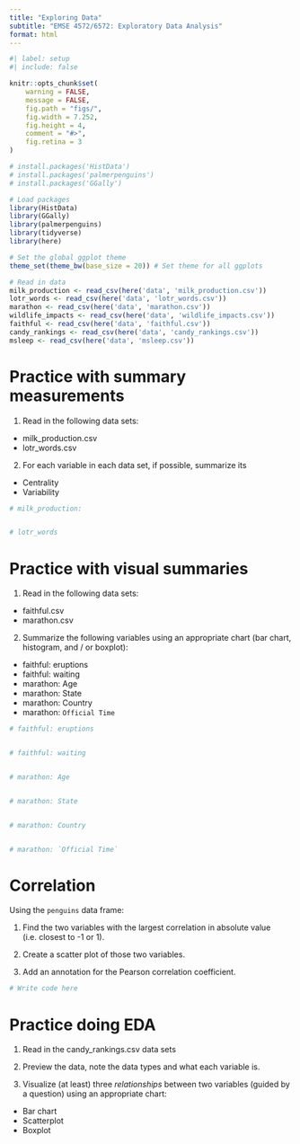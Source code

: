 ```yaml
---
title: "Exploring Data"
subtitle: "EMSE 4572/6572: Exploratory Data Analysis"
format: html
---
```


```r
#| label: setup
#| include: false

knitr::opts_chunk$set(
    warning = FALSE,
    message = FALSE,
    fig.path = "figs/",
    fig.width = 7.252,
    fig.height = 4,
    comment = "#>",
    fig.retina = 3
)

# install.packages('HistData')
# install.packages('palmerpenguins')
# install.packages('GGally')

# Load packages
library(HistData)
library(GGally)
library(palmerpenguins)
library(tidyverse)
library(here)

# Set the global ggplot theme
theme_set(theme_bw(base_size = 20)) # Set theme for all ggplots

# Read in data
milk_production <- read_csv(here('data', 'milk_production.csv'))
lotr_words <- read_csv(here('data', 'lotr_words.csv'))
marathon <- read_csv(here('data', 'marathon.csv'))
wildlife_impacts <- read_csv(here('data', 'wildlife_impacts.csv'))
faithful <- read_csv(here('data', 'faithful.csv'))
candy_rankings <- read_csv(here('data', 'candy_rankings.csv'))
msleep <- read_csv(here('data', 'msleep.csv'))
```



# Practice with summary measurements

1) Read in the following data sets:

- milk_production.csv
- lotr_words.csv

 2) For each variable in each data set, if possible, summarize its

- Centrality
- Variability

```r
# milk_production:


# lotr_words

```



# Practice with visual summaries

1) Read in the following data sets:

- faithful.csv
- marathon.csv

2) Summarize the following variables using an appropriate chart (bar chart, histogram, and / or boxplot):

- faithful: eruptions
- faithful: waiting
- marathon: Age
- marathon: State
- marathon: Country
- marathon: `Official Time`

```r
# faithful: eruptions


# faithful: waiting


# marathon: Age


# marathon: State


# marathon: Country


# marathon: `Official Time`

```




# Correlation

Using the `penguins` data frame:

1. Find the two variables with the largest correlation in absolute value (i.e. closest to -1 or 1).

2. Create a scatter plot of those two variables.

3. Add an annotation for the Pearson correlation coefficient.

```r
# Write code here
```



# Practice doing EDA

1) Read in the candy_rankings.csv data sets

2) Preview the data, note the data types and what each variable is.

3) Visualize (at least) three _relationships_ between two variables (guided by a question) using an appropriate chart:

- Bar chart
- Scatterplot
- Boxplot

```r

```
